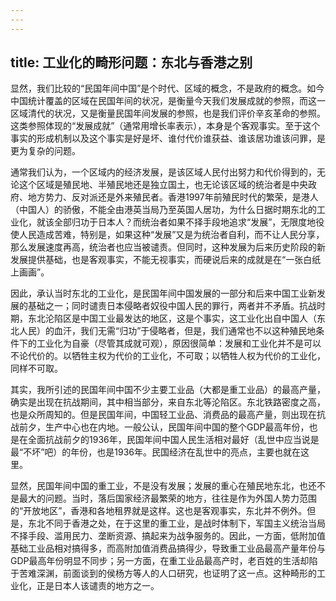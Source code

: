 ```yaml
---
---
---
```

title: 工业化的畸形问题：东北与香港之别
---



显然，我们比较的“民国年间中国”是个时代、区域的概念，不是政府的概念。如今中国统计覆盖的区域在民国年间的状况，是衡量今天我们发展成就的参照，而这一区域清代的状况，又是衡量民国年间发展的参照，也是我们评价辛亥革命的参照。这类参照体现的“发展成就”（通常用增长率表示），本身是个客观事实。至于这个事实的形成机制以及这个事实是好是坏、谁付代价谁获益、谁该居功谁该问罪，是更为复杂的问题。

通常我们认为，一个区域内的经济发展，是该区域人民付出努力和代价得到的，无论这个区域是殖民地、半殖民地还是独立国土，也无论该区域的统治者是中央政府、地方势力、反对派还是外来殖民者。香港1997年前殖民时代的繁荣，是港人（中国人）的骄傲，不能全由港英当局乃至英国人居功，为什么日据时期东北的工业化，就该全部归功于日本人？而统治者如果不择手段地追求“发展”，无限度地役使人民造成苦难，特别是，如果这种“发展”又是为统治者自利，而不让人民分享，那么发展速度再高，统治者也应当被谴责。但同时，这种发展为后来历史阶段的新发展提供基础，也是客观事实，不能无视事实，而硬说后来的成就是在“一张白纸上画画”。

因此，承认当时东北的工业化，是民国年间中国发展的一部分和后来中国工业新发展的基础之一；同时谴责日本侵略者奴役中国人民的罪行，两者并不矛盾。抗战时期，东北沦陷区是中国工业最发达的地区，这是个事实，这工业化出自中国人（东北人民）的血汗，我们无需“归功”于侵略者，但是，我们通常也不以这种殖民地条件下的工业化为自豪（尽管其成就可观），原因很简单：发展和工业化并不是可以不论代价的。以牺牲主权为代价的工业化，不可取；以牺牲人权为代价的工业化，同样不可取。

其实，我所引述的民国年间中国不少主要工业品（大都是重工业品）的最高产量，确实是出现在抗战期间，其中相当部分，来自东北等沦陷区。东北铁路密度之高，也是众所周知的。但是民国年间，中国轻工业品、消费品的最高产量，则出现在抗战前夕，生产中心也在内地。一般公认，民国年间中国的整个GDP最高年份，也是在全面抗战前夕的1936年，民国年间中国人民生活相对最好（乱世中应当说是最“不坏”吧）的年份，也是1936年。民国经济在乱世中的亮点，主要也就在这里。

显然，民国年间中国的重工业，不是没有发展；发展的重心在殖民地东北，也还不是最大的问题。当时，落后国家经济最繁荣的地方，往往是作为外国人势力范围的“开放地区”，香港和各地租界就是这样。这也是客观事实，东北并不例外。但是，东北不同于香港之处，在于这里的重工业，是战时体制下，军国主义统治当局不择手段、滥用民力、垄断资源、搞起来为战争服务的。因此，一方面，低附加值基础工业品相对搞得多，而高附加值消费品搞得少，导致重工业品最高产量年份与GDP最高年份明显不同步；另一方面，在重工业品最高产时，老百姓的生活却陷于苦难深渊，前面谈到的侯杨方等人的人口研究，也证明了这一点。这种畸形的工业化，正是日本人该谴责的地方之一。
